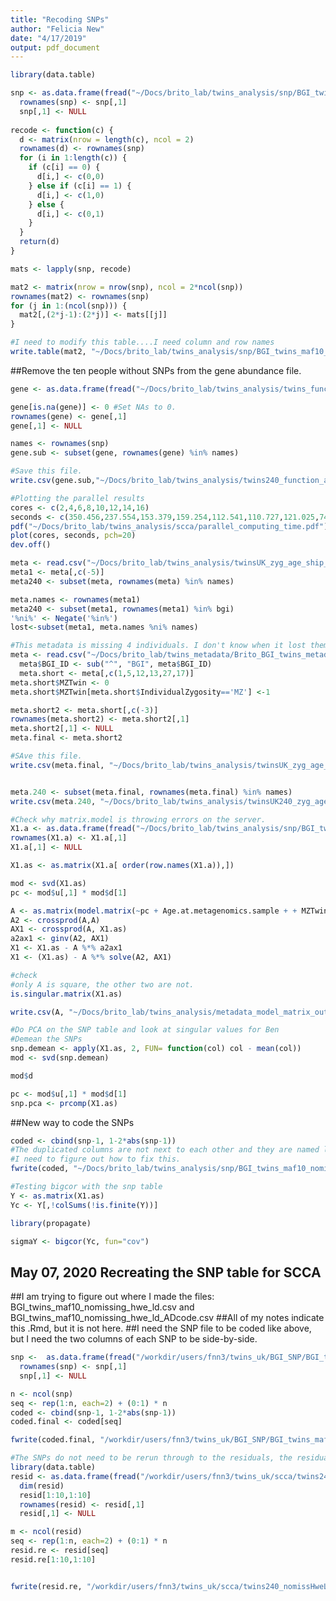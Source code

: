 ```yaml
---
title: "Recoding SNPs"
author: "Felicia New"
date: "4/17/2019"
output: pdf_document
---
```



```r
library(data.table)

snp <- as.data.frame(fread("~/Docs/brito_lab/twins_analysis/snp/BGI_twins_maf10_nomissing_formatAnalysis.csv", header=T, sep=','))
  rownames(snp) <- snp[,1]
  snp[,1] <- NULL
 
recode <- function(c) {
  d <- matrix(nrow = length(c), ncol = 2)
  rownames(d) <- rownames(snp)
  for (i in 1:length(c)) {
    if (c[i] == 0) {
      d[i,] <- c(0,0)
    } else if (c[i] == 1) {
      d[i,] <- c(1,0)
    } else {
      d[i,] <- c(0,1)
    }
  }
  return(d)
}

mats <- lapply(snp, recode)

mat2 <- matrix(nrow = nrow(snp), ncol = 2*ncol(snp))
rownames(mat2) <- rownames(snp)
for (j in 1:(ncol(snp))) {
  mat2[,(2*j-1):(2*j)] <- mats[[j]]
}

#I need to modify this table....I need column and row names
write.table(mat2, "~/Docs/brito_lab/twins_analysis/snp/BGI_twins_maf10_nomissing_dummy.csv", sep=",", row.names = T, quote=F, col.names = F)
```

##Remove the ten people without SNPs from the gene abundance file.
```r
gene <- as.data.frame(fread("~/Docs/brito_lab/twins_analysis/twins_function_abundance_filt25.csv", header=T, sep=',')) 

gene[is.na(gene)] <- 0 #Set NAs to 0.
rownames(gene) <- gene[,1]
gene[,1] <- NULL

names <- rownames(snp)
gene.sub <- subset(gene, rownames(gene) %in% names)

#Save this file.
write.csv(gene.sub,"~/Docs/brito_lab/twins_analysis/twins240_function_abundance_filt25.csv", quote=F,row.names=T)
```


```r
#Plotting the parallel results
cores <- c(2,4,6,8,10,12,14,16)
seconds <- c(350.456,237.554,153.379,159.254,112.541,110.727,121.025,74.666)
pdf("~/Docs/brito_lab/twins_analysis/scca/parallel_computing_time.pdf")
plot(cores, seconds, pch=20)
dev.off()
```


```r
meta <- read.csv("~/Docs/brito_lab/twins_analysis/twinsUK_zyg_age_ship_family.csv", header=T, row.names=1)
meta1 <- meta[,c(-5)]
meta240 <- subset(meta, rownames(meta) %in% names)

meta.names <- rownames(meta1)
meta240 <- subset(meta1, rownames(meta1) %in% bgi)
'%ni%' <- Negate('%in%')
lost<-subset(meta1, meta.names %ni% names)

#This metadata is missing 4 individuals. I don't know when it lost them, so I need to remake this file.
meta <- read.csv("~/Docs/brito_lab/twins_metadata/Brito_BGI_twins_metadata.csv")
  meta$BGI_ID <- sub("^", "BGI", meta$BGI_ID)
  meta.short <- meta[,c(1,5,12,13,27,17)]
meta.short$MZTwin <- 0
meta.short$MZTwin[meta.short$IndividualZygosity=='MZ'] <-1

meta.short2 <- meta.short[,c(-3)]
rownames(meta.short2) <- meta.short2[,1]
meta.short2[,1] <- NULL
meta.final <- meta.short2

#SAve this file. 
write.csv(meta.final, "~/Docs/brito_lab/twins_analysis/twinsUK_zyg_age_ship_bmi_family.csv", quote=F)


meta.240 <- subset(meta.final, rownames(meta.final) %in% names)
write.csv(meta.240, "~/Docs/brito_lab/twins_analysis/twinsUK240_zyg_age_ship_bmi_family.csv", quote=F)

```


```r
#Check why matrix.model is throwing errors on the server.
X1.a <- as.data.frame(fread("~/Docs/brito_lab/twins_analysis/snp/BGI_twins_maf10_nomissing_dummy.csv", header=F, sep=','))
rownames(X1.a) <- X1.a[,1]
X1.a[,1] <- NULL

X1.as <- as.matrix(X1.a[ order(row.names(X1.a)),])

mod <- svd(X1.as)
pc <- mod$u[,1] * mod$d[1]

A <- as.matrix(model.matrix(~pc + Age.at.metagenomics.sample + + MZTwin + SampleShipmentNum + IndividualBMI + IndividualFamilyID, data = meta.240))
A2 <- crossprod(A,A)
AX1 <- crossprod(A, X1.as)
a2ax1 <- ginv(A2, AX1)
X1 <- X1.as - A %*% a2ax1
X1 <- (X1.as) - A %*% solve(A2, AX1)

#check
#only A is square, the other two are not.
is.singular.matrix(X1.as)

write.csv(A, "~/Docs/brito_lab/twins_analysis/metadata_model_matrix_output.csv", quote=F, row.names=F)
```


```r
#Do PCA on the SNP table and look at singular values for Ben
#Demean the SNPs
snp.demean <- apply(X1.as, 2, FUN= function(col) col - mean(col))
mod <- svd(snp.demean)

mod$d

pc <- mod$u[,1] * mod$d[1]
snp.pca <- prcomp(X1.as)
```

##New way to code the SNPs
```r
coded <- cbind(snp-1, 1-2*abs(snp-1))
#The duplicated columns are not next to each other and they are named like rs123 and rs123.1
#I need to figure out how to fix this.
fwrite(coded, "~/Docs/brito_lab/twins_analysis/snp/BGI_twins_maf10_nomissing_dummy_update.csv", sep=',', quote=F, row.names = T, col.names=T, showProgress = T)
```
```r
#Testing bigcor with the snp table
Y <- as.matrix(X1.as)
Yc <- Y[,!colSums(!is.finite(Y))]

library(propagate)

sigmaY <- bigcor(Yc, fun="cov")
```



## May 07, 2020 Recreating the SNP table for SCCA
##I am trying to figure out where I made the files: BGI_twins_maf10_nomissing_hwe_ld.csv and BGI_twins_maf10_nomissing_hwe_ld_ADcode.csv
##All of my notes indicate this .Rmd, but it is not here. 
##I need the SNP file to be coded like above, but I need the two columns of each SNP to be side-by-side.

```r
snp <-  as.data.frame(fread("/workdir/users/fnn3/twins_uk/BGI_SNP/BGI_twins_maf10_nomissing_hwe_ld.csv", header=T, sep=','))
  rownames(snp) <- snp[,1]
  snp[,1] <- NULL

n <- ncol(snp)
seq <- rep(1:n, each=2) + (0:1) * n
coded <- cbind(snp-1, 1-2*abs(snp-1))  
coded.final <- coded[seq]

fwrite(coded.final, "/workdir/users/fnn3/twins_uk/BGI_SNP/BGI_twins_maf10_nomissing_hwe_ld_ADcode.csv", quote=F, sep=',', row.names=T, col.names=T, showProgress = T)
```
```r
#The SNPs do not need to be rerun through to the residuals, the residuals just need to be reordered.
library(data.table)
resid <- as.data.frame(fread("/workdir/users/fnn3/twins_uk/scca/twins240_noissHweLD_SNPresiduals.csv", header=T,sep=","))
  dim(resid)
  resid[1:10,1:10]
  rownames(resid) <- resid[,1]
  resid[,1] <- NULL

m <- ncol(resid)
seq <- rep(1:n, each=2) + (0:1) * n
resid.re <- resid[seq]
resid.re[1:10,1:10]


fwrite(resid.re, "/workdir/users/fnn3/twins_uk/scca/twins240_nomissHweLD_SNPresiduals_2.csv", quote=F, sep=',', row.names=T, col.names=T)
```